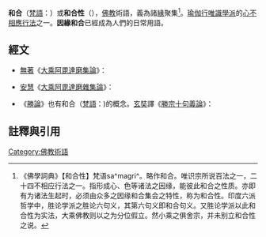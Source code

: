 {{佛教}}
'''和合'''（[[梵語|梵語]]：{{IAST|saṃyoga}}）或'''和合性'''（{{IAST|sāmagrī}}），[[佛教|佛教]]術語，義為諸[[因緣|緣]]聚集<ref>《佛學詞典》【和合性】梵语sa^magri^。略作和合。唯识宗所说百法之一，二十四不相应行法之一。指形成心、色等诸法之因缘，能彼此和合之性质。亦即有为诸法生起时，必须由众多之因缘和合集会之特性，称为和合性。印度六派哲学中，胜论学派之胜论六句义，其第六句义即和合句义。又胜论学派以此和合性为实法，大乘佛教则以之为分位假立。然小乘之俱舍宗，并未别立和合性之说。</ref>。[[瑜伽行唯識學派|瑜伽行唯識學派]]的[[心不相應行法|心不相應行法]]之一。'''因緣和合'''已經成為人們的日常用語。

==經文==
*[[無著|無著]]《[[大乘阿毘達磨集論|大乘阿毘達磨集論]]》：
{{Cquote|何等和合。謂於因果眾緣集會假立和合。}}

*[[安慧|安慧]]《[[大乘阿毘達磨雜集論|大乘阿毘達磨雜集論]]》：
{{Cquote|因果眾緣集會者。且如識法因果相續。必假眾緣和會。謂根不壞。境界現前。能生此識。作意正起。如是於餘一切如理應知。}}

*《[[勝論|勝論]]》也有和合（[[梵語|梵語]]：{{IAST|saṃyoga}})的概念。[[玄奘|玄奘]]譯《[[勝宗十句義論|勝宗十句義論]]》：
{{Cquote|和合句義云何。謂令實等不離相屬。此詮智因。又性是一。名和合句義。}}

==註釋與引用==
{{reflist}}

[[Category:佛教術語|Category:佛教術語]]